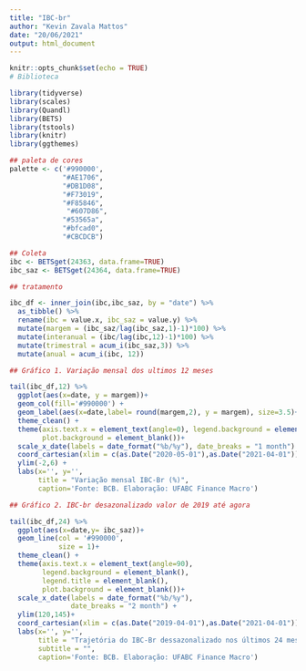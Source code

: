 ---
title: "IBC-br"
author: "Kevin Zavala Mattos"
date: "20/06/2021"
output: html_document
---

```{r setup, include=FALSE}
knitr::opts_chunk$set(echo = TRUE)
# Biblioteca

library(tidyverse)
library(scales)
library(Quandl)
library(BETS)
library(tstools)
library(knitr)
library(ggthemes)

## paleta de cores
palette <- c('#990000',
             "#AE1706",
             "#DB1D08",
             "#F73019",
             "#F85846",
              "#607D86",
             "#53565a",
             "#bfcad0",
             "#CBCDCB")

```


```{r}
## Coleta
ibc <- BETSget(24363, data.frame=TRUE)
ibc_saz <- BETSget(24364, data.frame=TRUE)
```

```{r}
## tratamento

ibc_df <- inner_join(ibc,ibc_saz, by = "date") %>%
  as_tibble() %>%
  rename(ibc = value.x, ibc_saz = value.y) %>%
  mutate(margem = (ibc_saz/lag(ibc_saz,1)-1)*100) %>%
  mutate(interanual = (ibc/lag(ibc,12)-1)*100) %>%
  mutate(trimestral = acum_i(ibc_saz,3)) %>%
  mutate(anual = acum_i(ibc, 12))
```


```{r}
## Gráfico 1. Variação mensal dos ultimos 12 meses

tail(ibc_df,12) %>%
  ggplot(aes(x=date, y = margem))+
  geom_col(fill='#990000') +
  geom_label(aes(x=date,label= round(margem,2), y = margem), size=3.5)+
  theme_clean() +
  theme(axis.text.x = element_text(angle=0), legend.background = element_blank(), legend.title = element_blank(),
        plot.background = element_blank())+
  scale_x_date(labels = date_format("%b/%y"), date_breaks = "1 month") +
  coord_cartesian(xlim = c(as.Date("2020-05-01"),as.Date("2021-04-01")))+
  ylim(-2,6) +
  labs(x='', y='',
       title = "Variação mensal IBC-Br (%)",
       caption='Fonte: BCB. Elaboração: UFABC Finance Macro')

```

```{r}
## Gráfico 2. IBC-br desazonalizado valor de 2019 até agora

tail(ibc_df,24) %>%
  ggplot(aes(x=date,y= ibc_saz))+
  geom_line(col = '#990000',
            size = 1)+
  theme_clean() +
  theme(axis.text.x = element_text(angle=90), 
        legend.background = element_blank(), 
        legend.title = element_blank(),
        plot.background = element_blank())+
  scale_x_date(labels = date_format("%b/%y"), 
               date_breaks = "2 month") +
  ylim(120,145)+
  coord_cartesian(xlim = c(as.Date("2019-04-01"),as.Date("2021-04-01")))+
  labs(x='', y='',
       title = "Trajetória do IBC-Br dessazonalizado nos últimos 24 meses",
       subtitle = "",
       caption='Fonte: BCB. Elaboração: UFABC Finance Macro')
  
```

